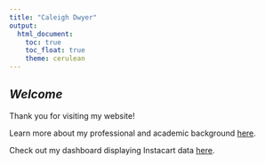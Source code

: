 ```yaml
---
title: "Caleigh Dwyer"
output: 
  html_document:
    toc: true
    toc_float: true
    theme: cerulean
---
```


## _Welcome_

Thank you for visiting my website! 

Learn more about my professional and academic background [here](about_me.html). 


Check out my dashboard displaying Instacart data [here](instacart_dashboard.html). 

